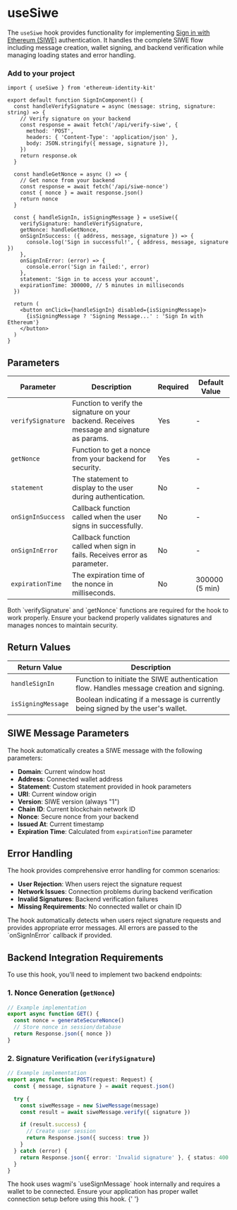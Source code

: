 
# useSiwe

The `useSiwe` hook provides functionality for implementing [Sign in with Ethereum (SIWE)](https://login.xyz/) authentication. It handles the complete SIWE flow including message creation, wallet signing, and backend verification while managing loading states and error handling.

### Add to your project

```tsx copy
import { useSiwe } from 'ethereum-identity-kit'

export default function SignInComponent() {
  const handleVerifySignature = async (message: string, signature: string) => {
    // Verify signature on your backend
    const response = await fetch('/api/verify-siwe', {
      method: 'POST',
      headers: { 'Content-Type': 'application/json' },
      body: JSON.stringify({ message, signature }),
    })
    return response.ok
  }

  const handleGetNonce = async () => {
    // Get nonce from your backend
    const response = await fetch('/api/siwe-nonce')
    const { nonce } = await response.json()
    return nonce
  }

  const { handleSignIn, isSigningMessage } = useSiwe({
    verifySignature: handleVerifySignature,
    getNonce: handleGetNonce,
    onSignInSuccess: ({ address, message, signature }) => {
      console.log('Sign in successful!', { address, message, signature })
    },
    onSignInError: (error) => {
      console.error('Sign in failed:', error)
    },
    statement: 'Sign in to access your account',
    expirationTime: 300000, // 5 minutes in milliseconds
  })

  return (
    <button onClick={handleSignIn} disabled={isSigningMessage}>
      {isSigningMessage ? 'Signing Message...' : 'Sign In with Ethereum'}
    </button>
  )
}
```

## Parameters

| Parameter         | Description                                                                                 | Required | Default Value  |
| ----------------- | ------------------------------------------------------------------------------------------- | -------- | -------------- |
| `verifySignature` | Function to verify the signature on your backend. Receives message and signature as params. | Yes      | -              |
| `getNonce`        | Function to get a nonce from your backend for security.                                     | Yes      | -              |
| `statement`       | The statement to display to the user during authentication.                                 | No       | -              |
| `onSignInSuccess` | Callback function called when the user signs in successfully.                               | No       | -              |
| `onSignInError`   | Callback function called when sign in fails. Receives error as parameter.                   | No       | -              |
| `expirationTime`  | The expiration time of the nonce in milliseconds.                                           | No       | 300000 (5 min) |

<Callout type="warning">
  Both `verifySignature` and `getNonce` functions are required for the hook to work properly. Ensure your backend
  properly validates signatures and manages nonces to maintain security.
</Callout>

## Return Values

| Return Value       | Description                                                                              |
| ------------------ | ---------------------------------------------------------------------------------------- |
| `handleSignIn`     | Function to initiate the SIWE authentication flow. Handles message creation and signing. |
| `isSigningMessage` | Boolean indicating if a message is currently being signed by the user's wallet.          |

## SIWE Message Parameters

The hook automatically creates a SIWE message with the following parameters:

- **Domain**: Current window host
- **Address**: Connected wallet address
- **Statement**: Custom statement provided in hook parameters
- **URI**: Current window origin
- **Version**: SIWE version (always "1")
- **Chain ID**: Current blockchain network ID
- **Nonce**: Secure nonce from your backend
- **Issued At**: Current timestamp
- **Expiration Time**: Calculated from `expirationTime` parameter

## Error Handling

The hook provides comprehensive error handling for common scenarios:

- **User Rejection**: When users reject the signature request
- **Network Issues**: Connection problems during backend verification
- **Invalid Signatures**: Backend verification failures
- **Missing Requirements**: No connected wallet or chain ID

<Callout type="info">
  The hook automatically detects when users reject signature requests and provides appropriate error messages. All
  errors are passed to the `onSignInError` callback if provided.
</Callout>

## Backend Integration Requirements

To use this hook, you'll need to implement two backend endpoints:

### 1. Nonce Generation (`getNonce`)

```typescript
// Example implementation
export async function GET() {
  const nonce = generateSecureNonce()
  // Store nonce in session/database
  return Response.json({ nonce })
}
```

### 2. Signature Verification (`verifySignature`)

```typescript
// Example implementation
export async function POST(request: Request) {
  const { message, signature } = await request.json()

  try {
    const siweMessage = new SiweMessage(message)
    const result = await siweMessage.verify({ signature })

    if (result.success) {
      // Create user session
      return Response.json({ success: true })
    }
  } catch (error) {
    return Response.json({ error: 'Invalid signature' }, { status: 400 })
  }
}
```

<Callout type="info">
  The hook uses wagmi's `useSignMessage` hook internally and requires a wallet to be connected. Ensure your application
  has proper wallet connection setup before using this hook.
</Callout>{' '}
